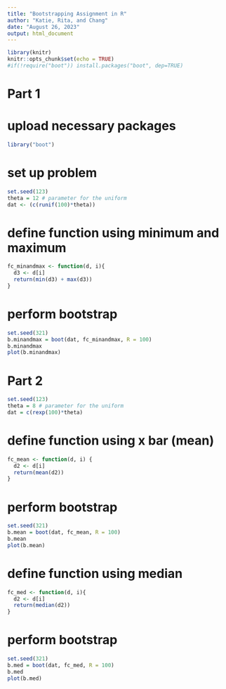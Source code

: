 ```yaml
---
title: "Bootstrapping Assignment in R"
author: "Katie, Rita, and Chang"
date: "August 26, 2023"
output: html_document
---
```


```r
library(knitr)
knitr::opts_chunk$set(echo = TRUE)
#if(!require("boot")) install.packages("boot", dep=TRUE)
```

# Part 1
# upload necessary packages
```r
library("boot") 
```

# set up problem
``` r
set.seed(123)
theta = 12 # parameter for the uniform
dat <- (c(runif(100)*theta))
```

# define function using minimum and maximum
``` r
fc_minandmax <- function(d, i){
  d3 <- d[i]
  return(min(d3) + max(d3))
}
```

# perform bootstrap
``` r
set.seed(321)
b.minandmax = boot(dat, fc_minandmax, R = 100)
b.minandmax
plot(b.minandmax)
```

# Part 2
```r
set.seed(123)
theta = 8 # parameter for the uniform
dat = c(rexp(100)*theta)
```

# define function using x bar (mean)
```r
fc_mean <- function(d, i) {
  d2 <- d[i]
  return(mean(d2))
}
```

# perform bootstrap
```r
set.seed(321)
b.mean = boot(dat, fc_mean, R = 100)
b.mean
plot(b.mean)
```

# define function using median
```r
fc_med <- function(d, i){
  d2 <- d[i]
  return(median(d2))
}
```

# perform bootstrap
``` r
set.seed(321)
b.med = boot(dat, fc_med, R = 100)
b.med
plot(b.med)
```